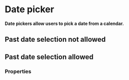 # Date picker <ReactStabilityFlag status="unstable" />

**Date pickers allow users to pick a date from a calendar.**

## Past date selection not allowed

<DemoBlock demo="no-past-date-allowed" />

## Past date selection allowed

<DemoBlock demo="past-date-allowed" />

### Properties

<PropTable component="DatePicker" />
